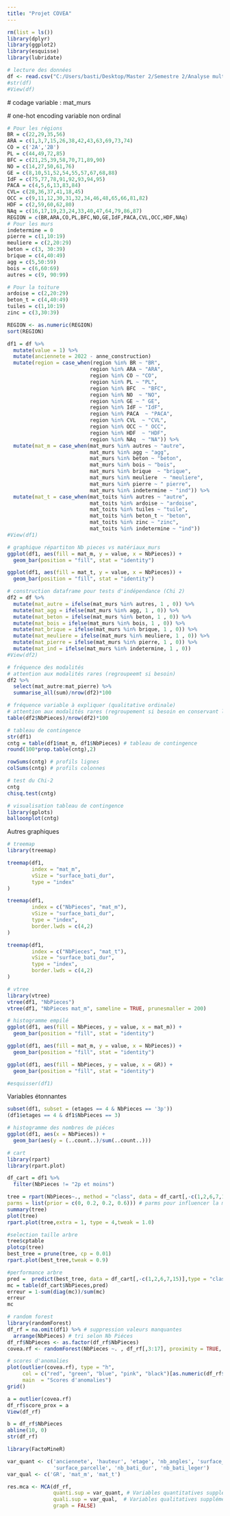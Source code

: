 ```yaml
---
title: "Projet COVEA"
---
```


```r
rm(list = ls())
library(dplyr)
library(ggplot2)
library(esquisse)
library(lubridate)
```

```r
# lecture des données
df <- read.csv("C:/Users/basti/Desktop/Master 2/Semestre 2/Analyse multivariée/Projet COVEA/df1.csv", sep = ";")
#str(df) 
#View(df)
```

\# codage variable : mat_murs

\# one-hot encoding variable non ordinal

```r
# Pour les régions
BR = c(22,29,35,56)
ARA = c(1,3,7,15,26,38,42,43,63,69,73,74)
CO = c('2A','2B')
PL = c(44,49,72,85)
BFC = c(21,25,39,58,70,71,89,90)
NO = c(14,27,50,61,76)
GE = c(8,10,51,52,54,55,57,67,68,88)
IdF = c(75,77,78,91,92,93,94,95)
PACA = c(4,5,6,13,83,84)
CVL= c(28,36,37,41,18,45)
OCC = c(9,11,12,30,31,32,34,46,48,65,66,81,82)
HDF = c(2,59,60,62,80)
NAq = c(16,17,19,23,24,33,40,47,64,79,86,87)
REGION = c(BR,ARA,CO,PL,BFC,NO,GE,IdF,PACA,CVL,OCC,HDF,NAq)
# Pour les murs
indetermine = 0
pierre = c(1,10:19)
meuliere = c(2,20:29)
beton = c(3, 30:39)
brique = c(4,40:49)
agg = c(5,50:59)
bois = c(6,60:69)
autres = c(9, 90:99)

# Pour la toiture
ardoise = c(2,20:29)
beton_t = c(4,40:49)
tuiles = c(1,10:19)
zinc = c(3,30:39)
```

```r
REGION <- as.numeric(REGION)
sort(REGION)
```

```r
df1 = df %>% 
  mutate(value = 1) %>% 
  mutate(anciennete = 2022 - anne_construction)
  mutate(region = case_when(region %in% BR ~ "BR",
                           region %in% ARA ~ "ARA",
                           region %in% CO ~ "CO",
                           region %in% PL ~ "PL",
                           region %in% BFC  ~ "BFC",
                           region %in% NO  ~ "NO",
                           region %in% GE ~ " GE",
                           region %in% IdF ~ "IdF",
                           region %in% PACA  ~ "PACA",
                           region %in% CVL  ~ "CVL",
                           region %in% OCC ~ " OCC",
                           region %in% HDF  ~ "HDF",
                           region %in% NAq  ~ "NA")) %>%
  mutate(mat_m = case_when(mat_murs %in% autres ~ "autre",
                           mat_murs %in% agg ~ "agg",
                           mat_murs %in% beton ~ "beton",
                           mat_murs %in% bois ~ "bois",
                           mat_murs %in% brique  ~ "brique",
                           mat_murs %in% meuliere  ~ "meuliere",
                           mat_murs %in% pierre ~ " pierre",
                           mat_murs %in% indetermine ~ "ind")) %>% 
  mutate(mat_t = case_when(mat_toits %in% autres ~ "autre",
                           mat_toits %in% ardoise ~ "ardoise",
                           mat_toits %in% tuiles ~ "tuile",
                           mat_toits %in% beton_t ~ "beton",
                           mat_toits %in% zinc ~ "zinc",
                           mat_toits %in% indetermine ~ "ind"))
#View(df1)
```

```r
# graphique répartiton Nb pieces vs matériaux_murs
ggplot(df1, aes(fill = mat_m, y = value, x = NbPieces)) + 
  geom_bar(position = "fill", stat = "identity")

ggplot(df1, aes(fill = mat_t, y = value, x = NbPieces)) + 
  geom_bar(position = "fill", stat = "identity")
```

```r
# construction dataframe pour tests d'indépendance (Chi 2)
df2 = df %>% 
  mutate(mat_autre = ifelse(mat_murs %in% autres, 1 , 0)) %>% 
  mutate(mat_agg = ifelse(mat_murs %in% agg, 1 , 0)) %>% 
  mutate(mat_beton = ifelse(mat_murs %in% beton, 1 , 0)) %>% 
  mutate(mat_bois = ifelse(mat_murs %in% bois, 1 , 0)) %>% 
  mutate(mat_brique = ifelse(mat_murs %in% brique, 1 , 0)) %>% 
  mutate(mat_meuliere = ifelse(mat_murs %in% meuliere, 1 , 0)) %>% 
  mutate(mat_pierre = ifelse(mat_murs %in% pierre, 1 , 0)) %>% 
  mutate(mat_ind = ifelse(mat_murs %in% indetermine, 1 , 0)) 
#View(df2)
```

```r
# fréquence des modalités
# attention aux modalités rares (regroupeemt si besoin)
df2 %>% 
  select(mat_autre:mat_pierre) %>% 
  summarise_all(sum)/nrow(df2)*100
```

```r
# fréquence variable à expliquer (qualitative ordinale)
# attention aux modalités rares (regroupement si besoin en conservant l'ordre)
table(df2$NbPieces)/nrow(df2)*100
```

```r
# tableau de contingence
str(df1)
cntg = table(df1$mat_m, df1$NbPieces) # tableau de contingence
round(100*prop.table(cntg),2)

rowSums(cntg) # profils lignes
colSums(cntg) # profils colonnes
```

```r
# test du Chi-2
cntg
chisq.test(cntg)
```

```r
# visualisation tableau de contingence
library(gplots)
balloonplot(cntg)
```

Autres graphiques

```r
# treemap
library(treemap)

treemap(df1,
        index = "mat_m",
        vSize = "surface_bati_dur",
        type = "index"
)

treemap(df1,
        index = c("NbPieces", "mat_m"),
        vSize = "surface_bati_dur",
        type = "index",
        border.lwds = c(4,2) 
)

treemap(df1,
        index = c("NbPieces", "mat_t"),
        vSize = "surface_bati_dur",
        type = "index",
        border.lwds = c(4,2) 
)
```

```r
# vtree 
library(vtree)
vtree(df1, "NbPieces")
vtree(df1, "NbPieces mat_m", sameline = TRUE, prunesmaller = 200)

# histogramme empilé
ggplot(df1, aes(fill = NbPieces, y = value, x = mat_m)) + 
  geom_bar(position = "fill", stat = "identity")

ggplot(df1, aes(fill = mat_m, y = value, x = NbPieces)) + 
  geom_bar(position = "fill", stat = "identity")

ggplot(df1, aes(fill = NbPieces, y = value, x = GR)) + 
  geom_bar(position = "fill", stat = "identity")

```

```r
#esquisser(df1)
```

Variables étonnantes

```r
subset(df1, subset = (etages == 4 & NbPieces == '3p'))
(df1$etages == 4 & df1$NbPieces == 3)
```

```r
# histogramme des nombres de piéces
ggplot(df1, aes(x = NbPieces)) +  
  geom_bar(aes(y = (..count..)/sum(..count..))) 
```

```r
# cart
library(rpart)
library(rpart.plot)

df_cart = df1 %>% 
  filter(NbPieces != "2p et moins")

tree = rpart(NbPieces~., method = "class", data = df_cart[,-c(1,2,6,7,15)], 
parms = list(prior = c(0, 0.2, 0.2, 0.6))) # parms pour influencer la modélisation sur certaines modalités
summary(tree)
plot(tree)
rpart.plot(tree,extra = 1, type = 4,tweak = 1.0)
```

```r
#selection taille arbre
tree$cptable
plotcp(tree)
best_tree = prune(tree, cp = 0.01)
rpart.plot(best_tree,tweak = 0.9)

#performance arbre
pred =  predict(best_tree, data = df_cart[,-c(1,2,6,7,15)],type = "class")
mc = table(df_cart$NbPieces,pred)
erreur = 1-sum(diag(mc))/sum(mc)
erreur
mc
```

```r
# random forest
library(randomForest)
df_rf = na.omit(df1) %>% # suppression valeurs manquantes
  arrange(NbPieces) # tri selon Nb Piéces
df_rf$NbPieces <- as.factor(df_rf$NbPieces)
covea.rf <- randomForest(NbPieces ~. , df_rf[,3:17], proximity = TRUE, type = "class")

# scores d'anomalies
plot(outlier(covea.rf), type = "h",
     col = c("red", "green", "blue", "pink", "black")[as.numeric(df_rf$NbPieces)],
     main  = "Scores d'anomalies")
grid()

a = outlier(covea.rf)
df_rf$score_prox = a
View(df_rf)

b = df_rf$NbPieces
abline(10, 0)
str(df_rf)
```

```r
library(FactoMineR)

var_quant <- c('anciennete', 'hauteur', 'etage', 'nb_angles', 'surface_bati_dur', 'surface_bati_leger',
               'surface_parcelle', 'nb_bati_dur', 'nb_bati_leger')
var_qual <- c('GR', 'mat_m', 'mat_t')

res.mca <- MCA(df_rf, 
               quanti.sup = var_quant, # Variables quantitatives supplémentaires
               quali.sup = var_qual,  # Variables qualitatives supplémentaires
               graph = FALSE)
```
